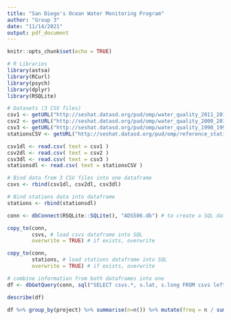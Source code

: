 ```yaml
---
title: "San Diego's Ocean Water Monitoring Program"
author: "Group 3"
date: "11/14/2021"
output: pdf_document
---
```


```r
knitr::opts_chunk$set(echo = TRUE)
```

```r
# R Libraries
library(astsa)
library(RCurl)
library(psych)
library(dplyr)
library(RSQLite)
```

```r
# Datasets (3 CSV files)
csv1 <- getURL("http://seshat.datasd.org/pud/omp/water_quality_2011_2019_datasd.csv")
csv2 <- getURL("http://seshat.datasd.org/pud/omp/water_quality_2000_2010_datasd.csv")
csv3 <- getURL("http://seshat.datasd.org/pud/omp/water_quality_1990_1999_datasd.csv")
stationsCSV <- getURL("http://seshat.datasd.org/pud/omp/reference_stations_water_quality.csv")

csv1dl <- read.csv( text = csv1 )
csv2dl <- read.csv( text = csv2 )
csv3dl <- read.csv( text = csv3 )
stationsdl <- read.csv( text = stationsCSV )
```

```r
# Bind data from 3 CSV files into one dataframe
csvs <- rbind(csv1dl, csv2dl, csv3dl)

# Bind stations data into dataframe
stations <- rbind(stationsdl)
```

```r
conn <- dbConnect(RSQLite::SQLite(), "ADS506.db") # to create a SQL database in memory

copy_to(conn,
        csvs, # load csvs dataframe into SQL
        overwrite = TRUE) # if exists, overwrite

copy_to(conn,
        stations, # load stations dataframe into SQL
        overwrite = TRUE) # if exists, overwrite
```

```r
# combine information from both dataframes into one
df <- dbGetQuery(conn, sql("SELECT csvs.*, s.lat, s.long FROM csvs left join stations as s on csvs.station = s.[ï..station]"))
```

```r
describe(df)
```

```r
df %>% group_by(project) %>% summarise(n=n()) %>% mutate(freq = n / sum(n))
```
